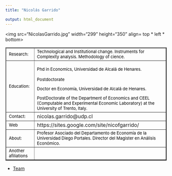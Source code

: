 ```yaml
---
title: "Nicolás Garrido"

output: html_document
---
```

 
<html>
<body>

<img src="NicolasGarrido.jpg" width="299" height="350" align= top * left * bottom>
  
<table border="2">

<tr>
<td> <font size="2" color="black"> Research:   </font>
 </td>

<td> <font size="2" color="black"> Technological and Institutional change. Instruments for Complexity analysis. Methodology of cience. </font> </td>

<tr>

<td> <font size="2" color="black"> Education:</font>
 </td>

<td> <font size="2" color="black"> 
Phd in Economics, Universidad de Alcalá de Henares.

Postdoctorate

Doctor en Economía, Universidad de Alcalá de Henares.


PostDoctorate of the Department of Economics and CEEL (Computable and Experimental Economic Laboratory) at the University of Trento, Italy. </font>
</td>

</tr>

<tr>
<td> <font size="2" color="black"> Contact:</font> </td>

<td> nicolas.garrido@udp.cl </td>

</tr>

<tr> 
<td > <font size="2" color="black">  Web </font> </td> 
<td> https://sites.google.com/site/nicofgarrido/ </td>
</tr>

<tr>
<td> 
<font size="2" color="black"> About: </font> </td>
<td><font size="2" color="black"> 
Profesor Asociado del Departamento de Economía de la Universidad Diego Portales. Director del Magister en Análisis Económico.  </font>
</td>
</tr>
</tr>

<tr>
<td> <font size="2" color="black"> Another afiliations </font> </td>
<td> <font size="2" color="black">  </font> </td>

</tr>

</table> 

- <a href="equipo.html"> Team </a>

</body>


</html>

